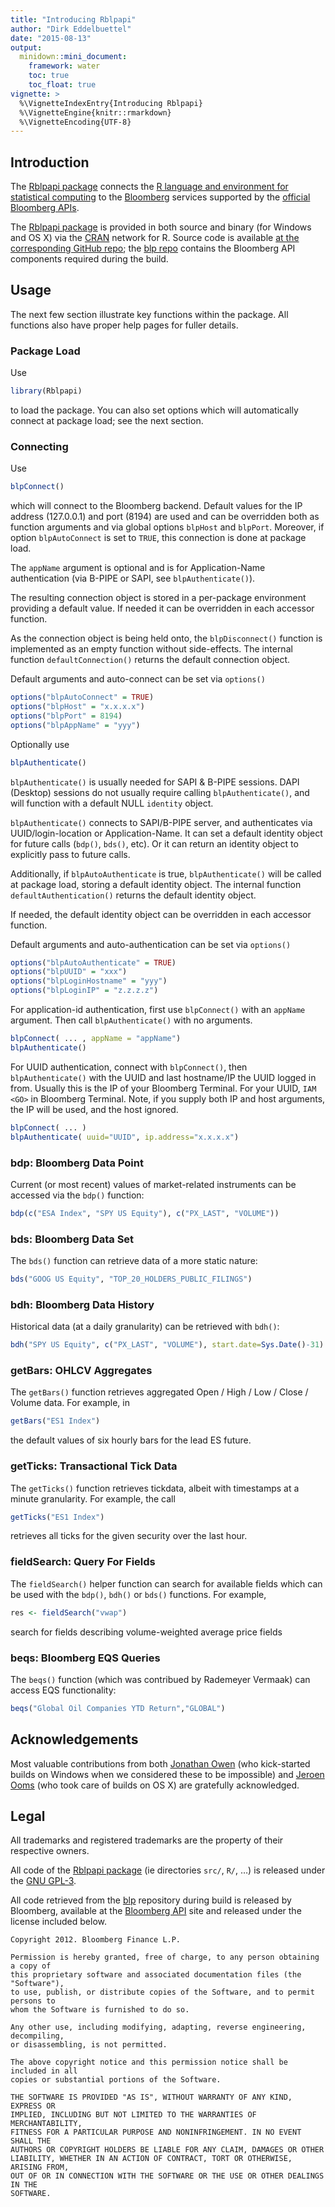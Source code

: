 ```yaml
---
title: "Introducing Rblpapi"
author: "Dirk Eddelbuettel"
date: "2015-08-13"
output:
  minidown::mini_document:
    framework: water
    toc: true
    toc_float: true
vignette: >
  %\VignetteIndexEntry{Introducing Rblpapi}
  %\VignetteEngine{knitr::rmarkdown}
  %\VignetteEncoding{UTF-8}
---
```


## Introduction

The [Rblpapi package](https://github.com/Rblp/Rblpapi) connects the
[R language and environment for statistical computing](https://www.r-project.org)
to the [Bloomberg](https://www.bloomberg.com) services supported by the
[official Bloomberg APIs](https://www.bloomberg.com/professional/support/api-library/).

The [Rblpapi package](https://github.com/Rblp/Rblpapi) is provided in both
source and binary (for Windows and OS X) via the
[CRAN](https://cran.r-project.org) network for R.  Source code is available
[at the corresponding GitHub repo](https://github.com/Rblp/Rblpapi); the
[blp repo](https://github.com/Rblp/blp) contains the Bloomberg API components
required during the build.

## Usage

The next few section illustrate key functions within the package. All
functions also have proper help pages for fuller details.

### Package Load

Use

```r
library(Rblpapi)
````

to load the package.  You can also set options which will
automatically connect at package load; see the next section.

### Connecting

Use

```r
blpConnect()
```

which will connect to the Bloomberg backend. Default values for the IP
address (127.0.0.1) and port (8194) are used and can be overridden both
as function arguments and via global options `blpHost` and `blpPort`.
Moreover, if option `blpAutoConnect` is set to `TRUE`, this connection
is done at package load.

The `appName` argument is optional and is for Application-Name
authentication (via B-PIPE or SAPI, see `blpAuthenticate()`).

The resulting connection object is stored in a per-package environment
providing a default value.  If needed it can be overridden in each
accessor function.

As the connection object is being held onto, the `blpDisconnect()`
function is implemented as an empty function without side-effects.  The
internal function `defaultConnection()` returns the default connection
object.

Default arguments and auto-connect can be set via `options()`

```R
options("blpAutoConnect" = TRUE)
options("blpHost" = "x.x.x.x")
options("blpPort" = 8194)
options("blpAppName" = "yyy")
```

Optionally use
```R
blpAuthenticate()
```

`blpAuthenticate()` is usually needed for SAPI & B-PIPE sessions.  DAPI
(Desktop) sessions do not usually require calling `blpAuthenticate()`,
and will function with a default NULL `identity` object.  

`blpAuthenticate()` connects to SAPI/B-PIPE server, and authenticates
via UUID/login-location or Application-Name.  It can set a default
identity object for future calls (`bdp()`, `bds()`, etc).  Or it can
return an identity object to explicitly pass to future calls.

Additionally, if `blpAutoAuthenticate` is true, `blpAuthenticate()` will
be called at package load, storing a default identity object. The
internal function `defaultAuthentication()` returns the default identity
object.

If needed, the default identity object can be overridden in each
accessor function.

Default arguments and auto-authentication can be set via `options()`

```R
options("blpAutoAuthenticate" = TRUE)
options("blpUUID" = "xxx")
options("blpLoginHostname" = "yyy")
options("blpLoginIP" = "z.z.z.z")

```

For application-id authentication, first use `blpConnect()` with an
`appName` argument.  Then call `blpAuthenticate()` with no arguments.


```R
blpConnect( ... , appName = "appName")
blpAuthenticate()
```

For UUID authentication, connect with `blpConnect()`, then
`blpAuthenticate()` with the UUID and last hostname/IP the UUID logged
in from.  Usually this is the IP of your Bloomberg Terminal.  For your
UUID, `IAM <GO>` in Bloomberg Terminal.  Note, if you supply both IP and
host arguments, the IP will be used, and the host ignored.


```R
blpConnect( ... )
blpAuthenticate( uuid="UUID", ip.address="x.x.x.x")
```


### bdp: Bloomberg Data Point

Current (or most recent) values of market-related instruments can be accessed
via the `bdp()` function:

```r
bdp(c("ESA Index", "SPY US Equity"), c("PX_LAST", "VOLUME"))
```

### bds: Bloomberg Data Set 

The `bds()` function can retrieve data of a more static nature:

```r
bds("GOOG US Equity", "TOP_20_HOLDERS_PUBLIC_FILINGS")
```

### bdh: Bloomberg Data History

Historical data (at a daily granularity) can be retrieved with `bdh()`:

```r
bdh("SPY US Equity", c("PX_LAST", "VOLUME"), start.date=Sys.Date()-31)
```

### getBars: OHLCV Aggregates

The `getBars()` function retrieves aggregated Open / High / Low /
Close / Volume data. For example, in

```r
getBars("ES1 Index")
```

the default values of six hourly bars for the lead ES future.

### getTicks: Transactional Tick Data


The `getTicks()` function retrieves tickdata, albeit with timestamps
at a minute granularity.  For example, the call

```r
getTicks("ES1 Index")
```

retrieves all ticks for the given security over the last hour. 

### fieldSearch: Query For Fields

The `fieldSearch()` helper function can search for available fields
which can be used with the `bdp()`, `bdh()` or `bds()` functions. For example,

```r
res <- fieldSearch("vwap")
```

search for fields describing volume-weighted average price fields

### beqs: Bloomberg EQS Queries

The `beqs()` function (which was contribued by Rademeyer Vermaak) can access
EQS functionality: 

```r
beqs("Global Oil Companies YTD Return","GLOBAL")
```

## Acknowledgements

Most valuable contributions from both
[Jonathan Owen](https://github.com/jrowen) (who kick-started builds on
Windows when we considered these to be impossible) and
[Jeroen Ooms](https://jeroenooms.github.io/) (who took care of builds on OS
X) are gratefully acknowledged.

## Legal

All trademarks and registered trademarks are the property of their respective owners.

All code of the [Rblpapi package](https://github.com/Rblp/Rblpapi) (ie
directories `src/`, `R/`, ...) is released under the
[GNU GPL-3](http://www.gnu.org/licenses/gpl-3.0.en.html).

All code retrieved from the [blp](https://github.com/Rblp/blp) repository
during build is released by Bloomberg, available at the
[Bloomberg API](https://www.bloomberg.com/professional/support/api-library/) site
and released under the license included below.

```
Copyright 2012. Bloomberg Finance L.P.

Permission is hereby granted, free of charge, to any person obtaining a copy of
this proprietary software and associated documentation files (the "Software"),
to use, publish, or distribute copies of the Software, and to permit persons to
whom the Software is furnished to do so.

Any other use, including modifying, adapting, reverse engineering, decompiling,
or disassembling, is not permitted.

The above copyright notice and this permission notice shall be included in all
copies or substantial portions of the Software.

THE SOFTWARE IS PROVIDED "AS IS", WITHOUT WARRANTY OF ANY KIND, EXPRESS OR
IMPLIED, INCLUDING BUT NOT LIMITED TO THE WARRANTIES OF MERCHANTABILITY,
FITNESS FOR A PARTICULAR PURPOSE AND NONINFRINGEMENT. IN NO EVENT SHALL THE
AUTHORS OR COPYRIGHT HOLDERS BE LIABLE FOR ANY CLAIM, DAMAGES OR OTHER
LIABILITY, WHETHER IN AN ACTION OF CONTRACT, TORT OR OTHERWISE, ARISING FROM,
OUT OF OR IN CONNECTION WITH THE SOFTWARE OR THE USE OR OTHER DEALINGS IN THE
SOFTWARE.
```
